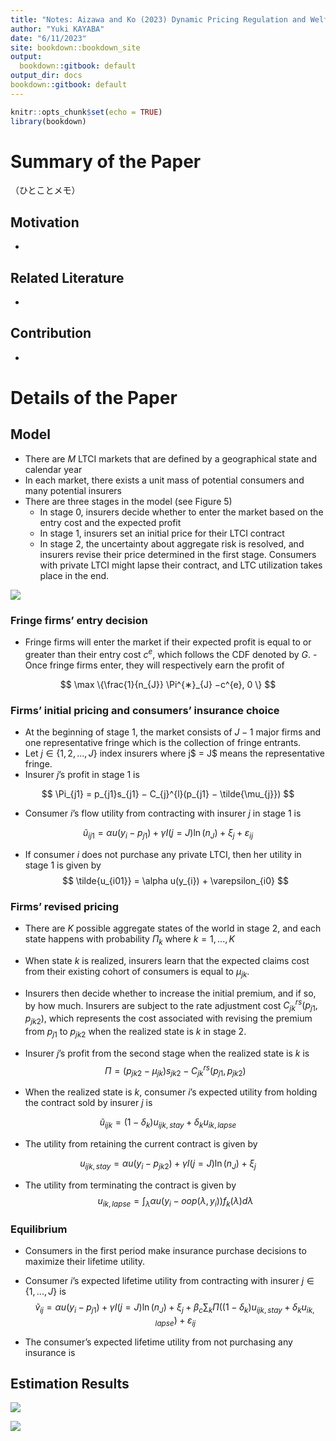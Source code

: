 ```yaml
---
title: "Notes: Aizawa and Ko (2023) Dynamic Pricing Regulation and Welfare in Insurance Markets"
author: "Yuki KAYABA"
date: "6/11/2023"
site: bookdown::bookdown_site
output:
  bookdown::gitbook: default
output_dir: docs
bookdown::gitbook: default
---
```


```r
knitr::opts_chunk$set(echo = TRUE)
library(bookdown)
```

# Summary of the Paper

（ひとことメモ）


## Motivation

- 

## Related Literature

- 

## Contribution

- 

# Details of the Paper

## Model

- There are $M$ LTCI markets that are defined by a geographical state and calendar year
- In each market, there exists a unit mass of potential consumers and many potential insurers 
- There are three stages in the model (see Figure 5)
  - In stage 0, insurers decide whether to enter the market based on the entry cost and the expected profit
  - In stage 1, insurers set an initial price for their LTCI contract
  - In stage 2, the uncertainty about aggregate risk is resolved, and insurers revise their price determined in the first stage. Consumers with private LTCI might lapse their contract, and LTC utilization takes place in the end.

![](Figure_5.png)

### Fringe firms' entry decision

- Fringe firms will enter the market if their expected profit is equal to or greater than their entry cost $c^{e}$, which follows the CDF denoted by $G$. - Once fringe firms enter, they will respectively earn the profit of

$$
\max \{\frac{1}{n_{J}} \Pi^{∗}_{J} −c^{e}, 0 \}
$$

### Firms’ initial pricing and consumers’ insurance choice

- At the beginning of stage 1, the market consists of $J − 1$ major firms and one representative fringe which is the collection of fringe entrants. 
- Let $j \in \{1, 2,..., J \}$ index insurers where j$ = J$ means the representative fringe. 
- Insurer $j$’s profit in stage 1 is

$$
\Pi_{j1} = p_{j1}s_{j1} − C_{j}^{l}(p_{j1} − \tilde{\mu_{j}})
$$

- Consumer $i$’s flow utility from contracting with insurer $j$ in stage 1 is

$$
\tilde{u}_{ij1} = \alpha u(y_{i}− p_{j1}) + \gamma I(j = J) \ln(n_{J}) + \xi_{j} + \varepsilon_{ij}
$$

- If consumer $i$ does not purchase any private LTCI, then her utility in stage 1 is given by
$$
\tilde{u_{i01}} = \alpha u(y_{i}) + \varepsilon_{i0}
$$

### Firms’ revised pricing

- There are $K$ possible aggregate states of the world in stage 2, and each state happens with probability $\Pi_{k}$ where $k = 1, ..., K$
- When state $k$ is realized, insurers learn that the expected claims cost from their existing cohort of consumers is equal to $\mu_{jk}$.
- Insurers then decide whether to increase the initial premium, and if so, by how much. Insurers are subject to the rate adjustment cost $C^{rs}_{jk}(p_{j1} ,p_{jk2})$, which represents the cost associated with revising the premium from $p_{j1}$ to $p_{jk2}$ when the realized state is $k$ in stage 2.
- Insurer $j$’s profit from the second stage when the realized state is $k$ is
$$
\Pi =(p_{jk2} − \mu_{jk})s_{jk2} − C^{rs}_{jk}(p_{j1} ,p_{jk2})
$$

- When the realized state is $k$, consumer $i$’s expected utility from holding the contract sold by insurer $j$ is


$$
\tilde{u}_{ijk} = (1 − \delta_{k})u_{ijk, stay} + \delta_{k}u_{ik, lapse}
$$

- The utility from retaining the current contract is given by

$$
u_{ijk, stay} = \alpha u(y_{i}−p_{jk2}) + \gamma I(j = J)\ln(n_{J}) + \xi_{j} 
$$

- The utility from terminating the contract is given by
$$
u_{ik,lapse} = \int_{\lambda} \alpha u(y_{i} − oop(\lambda, y_{i}))f_{k}(\lambda) d\lambda
$$

### Equilibrium

- Consumers in the first period make insurance purchase decisions to maximize their lifetime utility. 
- Consumer $i$’s expected lifetime utility from contracting with insurer $j \in \{1, ..., J \}$ is
$$
\tilde{v}_{ij} = \alpha u(y_{i} − p_{j1}) + \gamma I(j = J) \ln(n_{J}) + \xi_{j} + \beta_{c}\sum_{k} \Pi((1 − \delta_{k})u_{ijk, stay} + \delta_{k}u_{ik, lapse}) + \varepsilon_{ij}
$$

- The consumer’s expected lifetime utility from not purchasing any insurance is


## Estimation Results

![](Table_2.png)

![](Table_3.png)
















